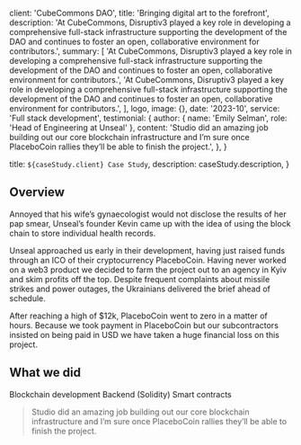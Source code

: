 
  client: 'CubeCommons DAO',
  title: 'Bringing digital art to the forefront',
  description:
    'At CubeCommons, Disruptiv3 played a key role in developing a comprehensive full-stack infrastructure supporting the development of the DAO and continues to foster an open, collaborative environment for contributors.',
  summary: [
    'At CubeCommons, Disruptiv3 played a key role in developing a comprehensive full-stack infrastructure supporting the development of the DAO and continues to foster an open, collaborative environment for contributors.',
    'At CubeCommons, Disruptiv3 played a key role in developing a comprehensive full-stack infrastructure supporting the development of the DAO and continues to foster an open, collaborative environment for contributors.',
  ],
  logo,
  image: {},
  date: '2023-10',
  service: 'Full stack development',
  testimonial: {
    author: { name: 'Emily Selman', role: 'Head of Engineering at Unseal' },
    content:
      'Studio did an amazing job building out our core blockchain infrastructure and I’m sure once PlaceboCoin rallies they’ll be able to finish the project.',
  },
}

  title: `${caseStudy.client} Case Study`,
  description: caseStudy.description,
}

## Overview

Annoyed that his wife’s gynaecologist would not disclose the results of her pap smear, Unseal’s founder Kevin came up with the idea of using the block chain to store individual health records.

Unseal approached us early in their development, having just raised funds through an ICO of their cryptocurrency PlaceboCoin. Having never worked on a web3 product we decided to farm the project out to an agency in Kyiv and skim profits off the top. Despite frequent complaints about missile strikes and power outages, the Ukrainians delivered the brief ahead of schedule.

After reaching a high of $12k, PlaceboCoin went to zero in a matter of hours. Because we took payment in PlaceboCoin but our subcontractors insisted on being paid in USD we have taken a huge financial loss on this project.

## What we did

<TagList>
  <TagListItem>Blockchain development</TagListItem>
  <TagListItem>Backend (Solidity)</TagListItem>
  <TagListItem>Smart contracts</TagListItem>
</TagList>

<Blockquote
  author={{ name: 'Emily Selman', role: 'Head of Engineering at Unseal' }}
>
  Studio did an amazing job building out our core blockchain infrastructure and
  I’m sure once PlaceboCoin rallies they’ll be able to finish the project.
</Blockquote>

<StatList>
  <StatListItem value="34%" label="Fewer transactions" />
  <StatListItem value="10%" label="Slower transactions" />
  <StatListItem value="1000ms" label="Transaction latency" />
  <StatListItem value="3" label="Active nodes" />
</StatList>
